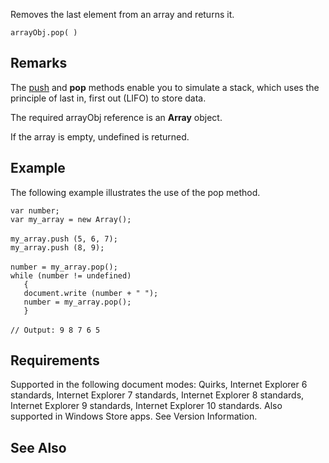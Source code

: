 Removes the last element from an array and returns it.

 arrayObj.pop( )

==Remarks==
The [[Objects/Array/push|push]] and '''pop''' methods enable you to simulate a stack, which uses the principle of last in, first out (LIFO) to store data.

The required arrayObj reference is an '''Array''' object.

If the array is empty, undefined is returned.


==Example==
The following example illustrates the use of the pop method.

 var number;
 var my_array = new Array();
 
 my_array.push (5, 6, 7);
 my_array.push (8, 9);
 
 number = my_array.pop();
 while (number != undefined)
    {
    document.write (number + " ");
    number = my_array.pop();
    }
 
 // Output: 9 8 7 6 5

==Requirements==
Supported in the following document modes: Quirks, Internet Explorer 6 standards, Internet Explorer 7 standards, Internet Explorer 8 standards, Internet Explorer 9 standards, Internet Explorer 10 standards. Also supported in Windows Store apps. See Version Information.


==See Also==

              
